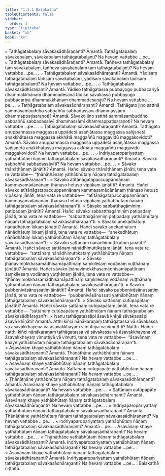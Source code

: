 ```yaml
---
title: "1.3.1 Balakathā"
tableOfContents: false
sidebar:
  order: 1
type: "tipitaka"
basket: "ab"
book: "kv"
---
```



<DynamicBreadcrumb />

<Division number="354" book="kv" bookNo="32" page="174">

<Paragraph number="1082" book="kv">
๐ Tathāgatabalaṃ sāvakasādhāraṇanti? Āmantā. Tathāgatabalaṃ sāvakabalaṃ, sāvakabalaṃ tathāgatabalanti? Na hevaṃ vattabbe …pe…
</Paragraph>

<Paragraph number="1083" book="kv">
๐ Tathāgatabalaṃ sāvakasādhāraṇanti? Āmantā. Taññeva tathāgatabalaṃ taṃ sāvakabalaṃ, taññeva sāvakabalaṃ taṃ tathāgatabalanti? Na hevaṃ vattabbe …pe… .
</Paragraph>

<Paragraph number="1084" book="kv">
๐ Tathāgatabalaṃ sāvakasādhāraṇanti? Āmantā. Yādisaṃ tathāgatabalaṃ tādisaṃ sāvakabalaṃ, yādisaṃ sāvakabalaṃ tādisaṃ tathāgatabalanti? Na hevaṃ vattabbe …pe… .
</Paragraph>

<Paragraph number="1085" book="kv">
๐ Tathāgatabalaṃ sāvakasādhāraṇanti? Āmantā. Yādiso tathāgatassa pubbayogo pubbacariyā dhammakkhānaṃ dhammadesanā tādiso sāvakassa pubbayogo pubbacariyā dhammakkhānaṃ dhammadesanāti? Na hevaṃ vattabbe …pe… .
</Paragraph>

<Paragraph number="1086" book="kv">
๐ Tathāgatabalaṃ sāvakasādhāraṇanti? Āmantā. Tathāgato jino satthā sammāsambuddho sabbaññū sabbadassāvī dhammassāmī dhammappaṭisaraṇoti? Āmantā. Sāvako jino satthā sammāsambuddho sabbaññū sabbadassāvī dhammassāmī dhammappaṭisaraṇoti? Na hevaṃ vattabbe …pe… .
</Paragraph>

<Paragraph number="1087" book="kv">
๐ Tathāgatabalaṃ sāvakasādhāraṇanti? Āmantā. Tathāgato anuppannassa maggassa uppādetā asañjātassa maggassa sañjanetā anakkhātassa maggassa akkhātā maggaññū maggavidū maggakovidoti? Āmantā. Sāvako anuppannassa maggassa uppādetā asañjātassa maggassa sañjanetā anakkhātassa maggassa akkhātā maggaññū maggavidū maggakovidoti? Na hevaṃ vattabbe …pe… .
</Paragraph>

<Paragraph number="1088" book="kv">
๐ Indriyaparopariyattaṃ yathābhūtaṃ ñāṇaṃ tathāgatabalaṃ sāvakasādhāraṇanti? Āmantā. Sāvako sabbaññū sabbadassāvīti? Na hevaṃ vattabbe …pe… .
</Paragraph>

</Division>
<Division number="355" book="kv" bookNo="32" page="175">

<Paragraph number="1089" book="kv">
× Sāvako ṭhānāṭhānaṃ jānātīti? Āmantā. Hañci sāvako ṭhānāṭhānaṃ jānāti, tena vata re vattabbe—  “ṭhānāṭhānaṃ yathābhūtaṃ ñāṇaṃ tathāgatabalaṃ sāvakasādhāraṇan”ti.
</Paragraph>

<Paragraph number="1090" book="kv">
× Sāvako atītānāgatapaccuppannānaṃ kammasamādānānaṃ ṭhānaso hetuso vipākaṃ jānātīti? Āmantā. Hañci sāvako atītānāgatapaccuppannānaṃ kammasamādānānaṃ ṭhānaso hetuso vipākaṃ jānāti, tena vata re vattabbe—  “atītānāgatapaccuppannānaṃ kammasamādānānaṃ ṭhānaso hetuso vipākaṃ yathābhūtaṃ ñāṇaṃ tathāgatabalaṃ sāvakasādhāraṇan”ti.
</Paragraph>

<Paragraph number="1091" book="kv">
× Sāvako sabbatthagāminiṃ paṭipadaṃ jānātīti? Āmantā. Hañci sāvako sabbatthagāminiṃ paṭipadaṃ jānāti, tena vata re vattabbe—  “sabbatthagāminiṃ paṭipadaṃ yathābhūtaṃ ñāṇaṃ tathāgatabalaṃ sāvakasādhāraṇan”ti.
</Paragraph>

<Paragraph number="1092" book="kv">
× Sāvako anekadhātuṃ nānādhātuṃ lokaṃ jānātīti? Āmantā. Hañci sāvako anekadhātuṃ nānādhātuṃ lokaṃ jānāti, tena vata re vattabbe—  “anekadhātuṃ nānādhātuṃ lokaṃ yathābhūtaṃ ñāṇaṃ tathāgatabalaṃ sāvakasādhāraṇan”ti.
</Paragraph>

<Paragraph number="1093" book="kv">
× Sāvako sattānaṃ nānādhimuttikataṃ jānātīti? Āmantā. Hañci sāvako sattānaṃ nānādhimuttikataṃ jānāti, tena vata re vattabbe—  “sattānaṃ nānādhimuttikataṃ yathābhūtaṃ ñāṇaṃ tathāgatabalaṃ sāvakasādhāraṇan”ti.
</Paragraph>

<Paragraph number="1094" book="kv">
× Sāvako jhānavimokkhasamādhisamāpattīnaṃ saṃkilesaṃ vodānaṃ vuṭṭhānaṃ jānātīti? Āmantā. Hañci sāvako jhānavimokkhasamādhisamāpattīnaṃ saṃkilesaṃ vodānaṃ vuṭṭhānaṃ jānāti, tena vata re vattabbe—  “jhānavimokkhasamādhisamāpattīnaṃ saṃkilesaṃ vodānaṃ vuṭṭhānaṃ yathābhūtaṃ ñāṇaṃ tathāgatabalaṃ sāvakasādhāraṇan”ti.
</Paragraph>

<Paragraph number="1095" book="kv">
× Sāvako pubbenivāsānussatiṃ jānātīti? Āmantā. Hañci sāvako pubbenivāsānussatiṃ jānāti, tena vata re vattabbe—  “pubbenivāsānussati yathābhūtaṃ ñāṇaṃ tathāgatabalaṃ sāvakasādhāraṇan”ti.
</Paragraph>

<Paragraph number="1096" book="kv">
× Sāvako sattānaṃ cutūpapātaṃ jānātīti? Āmantā. Hañci sāvako sattānaṃ cutūpapātaṃ jānāti, tena vata re vattabbe—  “sattānaṃ cutūpapātaṃ yathābhūtaṃ ñāṇaṃ tathāgatabalaṃ sāvakasādhāraṇan”ti.
</Paragraph>

<Paragraph number="1097" book="kv">
× Nanu tathāgatassāpi āsavā khīṇā sāvakassāpi āsavā khīṇāti? Āmantā. Atthi kiñci nānākaraṇaṃ tathāgatassa vā sāvakassa vā āsavakkhayena vā āsavakkhayaṃ vimuttiyā vā vimuttīti? Natthi. Hañci natthi kiñci nānākaraṇaṃ tathāgatassa vā sāvakassa vā āsavakkhayena vā āsavakkhayaṃ vimuttiyā vā vimutti, tena vata re vattabbe—  “āsavānaṃ khaye yathābhūtaṃ ñāṇaṃ tathāgatabalaṃ sāvakasādhāraṇan”ti.
</Paragraph>

</Division>
<Division number="356" book="kv" bookNo="32" page="176">

<Paragraph number="1098" book="kv">
× Āsavānaṃ khaye yathābhūtaṃ ñāṇaṃ tathāgatabalaṃ sāvakasādhāraṇanti? Āmantā. Ṭhānāṭhāne yathābhūtaṃ ñāṇaṃ tathāgatabalaṃ sāvakasādhāraṇanti? Na hevaṃ vattabbe …pe… .
</Paragraph>

<Paragraph number="1099" book="kv">
× Āsavānaṃ khaye yathābhūtaṃ ñāṇaṃ tathāgatabalaṃ sāvakasādhāraṇanti? Āmantā. Sattānaṃ cutūpapāte yathābhūtaṃ ñāṇaṃ tathāgatabalaṃ sāvakasādhāraṇanti? Na hevaṃ vattabbe …pe… .
</Paragraph>

<Paragraph number="1100" book="kv">
× Ṭhānāṭhāne yathābhūtaṃ ñāṇaṃ tathāgatabalaṃ sāvakaasādhāraṇanti? Āmantā. Āsavānaṃ khaye yathābhūtaṃ ñāṇaṃ tathāgatabalaṃ sāvakaasādhāraṇanti? Na hevaṃ vattabbe …pe… .
</Paragraph>

<Paragraph number="1101" book="kv">
× Sattānaṃ cutūpapāte yathābhūtaṃ ñāṇaṃ tathāgatabalaṃ sāvakaasādhāraṇanti? Āmantā. Āsavānaṃ khaye yathābhūtaṃ ñāṇaṃ tathāgatabalaṃ sāvakaasādhāraṇanti? Na hevaṃ vattabbe …pe… .
</Paragraph>

<Paragraph number="1102" book="kv">
× Indriyaparopariyattaṃ yathābhūtaṃ ñāṇaṃ tathāgatabalaṃ sāvakaasādhāraṇanti? Āmantā. Ṭhānāṭhāne yathābhūtaṃ ñāṇaṃ tathāgatabalaṃ sāvakaasādhāraṇanti? Na hevaṃ vattabbe …pe… .
</Paragraph>

<Paragraph number="1103" book="kv">
× Indriyaparopariyattaṃ yathābhūtaṃ ñāṇaṃ tathāgatabalaṃ sāvakaasādhāraṇanti? Āmantā …pe… . Āsavānaṃ khaye yathābhūtaṃ ñāṇaṃ tathāgatabalaṃ sāvakaasādhāraṇanti? Na hevaṃ vattabbe …pe… .
</Paragraph>

<Paragraph number="1104" book="kv">
× Ṭhānāṭhāne yathābhūtaṃ ñāṇaṃ tathāgatabalaṃ sāvakasādhāraṇanti? Āmantā. Indriyaparopariyattaṃ yathābhūtaṃ ñāṇaṃ tathāgatabalaṃ sāvakasādhāraṇanti? Na hevaṃ vattabbe …pe… .
</Paragraph>

<Paragraph number="1105" book="kv">
× Āsavānaṃ khaye yathābhūtaṃ ñāṇaṃ tathāgatabalaṃ sāvakasādhāraṇanti? Āmantā. Indriyaparopariyattaṃ yathābhūtaṃ ñāṇaṃ tathāgatabalaṃ sāvakasādhāraṇanti? Na hevaṃ vattabbe …pe… .

</Paragraph>
</Division>

<Paragraph number="1106" type="center" book="kv">
Balakathā niṭṭhitā.
</Paragraph>